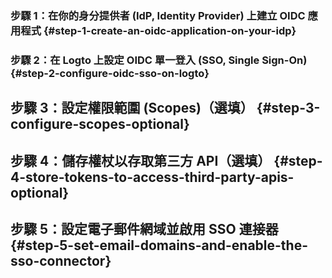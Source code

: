 
### 步驟 1：在你的身分提供者 (IdP, Identity Provider) 上建立 OIDC 應用程式 \{#step-1-create-an-oidc-application-on-your-idp}

<Step1 />

### 步驟 2：在 Logto 上設定 OIDC 單一登入 (SSO, Single Sign-On) \{#step-2-configure-oidc-sso-on-logto}

<Step2 />

## 步驟 3：設定權限範圍 (Scopes)（選填） \{#step-3-configure-scopes-optional}

<Step3 />

## 步驟 4：儲存權杖以存取第三方 API（選填） \{#step-4-store-tokens-to-access-third-party-apis-optional}

<Step4 />

## 步驟 5：設定電子郵件網域並啟用 SSO 連接器 \{#step-5-set-email-domains-and-enable-the-sso-connector}

<Step5 />

